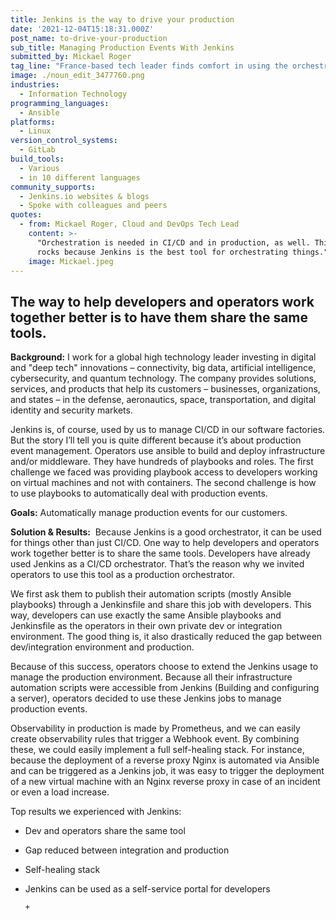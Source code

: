 ```yaml
---
title: Jenkins is the way to drive your production
date: '2021-12-04T15:18:31.000Z'
post_name: to-drive-your-production
sub_title: Managing Production Events With Jenkins
submitted_by: Mickael Roger
tag_line: "France-based tech leader finds comfort in using the orchestrating capabilities of Jenkins.\_"
image: ./noun_edit_3477760.png
industries:
  - Information Technology
programming_languages:
  - Ansible
platforms:
  - Linux
version_control_systems:
  - GitLab
build_tools:
  - Various
  - in 10 different languages
community_supports:
  - Jenkins.io websites & blogs
  - Spoke with colleagues and peers
quotes:
  - from: Mickael Roger, Cloud and DevOps Tech Lead
    content: >-
      "Orchestration is needed in CI/CD and in production, as well. This project
      rocks because Jenkins is the best tool for orchestrating things."
    image: Mickael.jpeg
---
```

## The way to help developers and operators work together better is to have them share the same tools.

**Background:** I work for a global high technology leader investing in digital and "deep tech" innovations – connectivity, big data, artificial intelligence, cybersecurity, and quantum technology. The company provides solutions, services, and products that help its customers – businesses, organizations, and states – in the defense, aeronautics, space, transportation, and digital identity and security markets.

Jenkins is, of course, used by us to manage CI/CD in our software factories. But the story I’ll tell you is quite different because it’s about production event management. Operators use ansible to build and deploy infrastructure and/or middleware. They have hundreds of playbooks and roles. The first challenge we faced was providing playbook access to developers working on virtual machines and not with containers. The second challenge is how to use playbooks to automatically deal with production events.

**Goals:** Automatically manage production events for our customers.

**Solution & Results:**  Because Jenkins is a good orchestrator, it can be used for things other than just CI/CD. One way to help developers and operators work together better is to share the same tools. Developers have already used Jenkins as a CI/CD orchestrator. That’s the reason why we invited operators to use this tool as a production orchestrator.

We first ask them to publish their automation scripts (mostly Ansible playbooks) through a Jenkinsfile and share this job with developers. This way, developers can use exactly the same Ansible playbooks and Jenkinsfile as the operators in their own private dev or integration environment. The good thing is, it also drastically reduced the gap between dev/integration environment and production.

Because of this success, operators choose to extend the Jenkins usage to manage the production environment. Because all their infrastructure automation scripts were accessible from Jenkins (Building and configuring a server), operators decided to use these Jenkins jobs to manage production events.

Observability in production is made by Prometheus, and we can easily create observability rules that trigger a Webhook event. By combining these, we could easily implement a full self-healing stack. For instance, because the deployment of a reverse proxy Nginx is automated via Ansible and can be triggered as a Jenkins job, it was easy to trigger the deployment of a new virtual machine with an Nginx reverse proxy in case of an incident or even a load increase.

Top results we experienced with Jenkins:

-   Dev and operators share the same tool

-   Gap reduced between integration and production

-   Self-healing stack

-   Jenkins can be used as a self-service portal for developers

        +

<Testimonal idx="0" />
